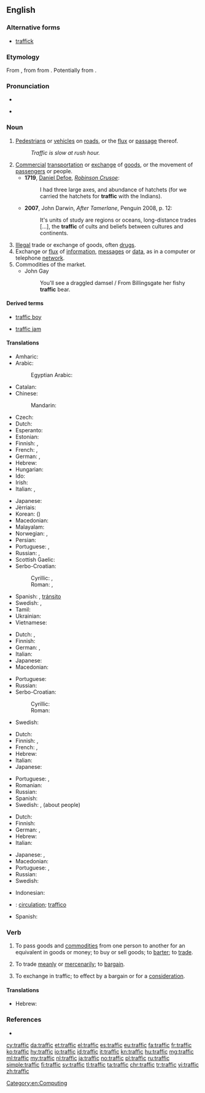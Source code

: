 ==English==
{{wikipedia}}

===Alternative forms===
* [[traffick]]

===Etymology===
From {{etyl|frm|en}} {{term|trafique||traffic|lang=frm}}, from {{etyl|it|en}} {{term|traffico||traffic|lang=it}} from {{etyl|it|en}} {{term|trafficare||to carry on trade|lang=it}}. Potentially from {{etyl|VL.|en}} {{m|la|*transfricare||to rub across}}.

===Pronunciation===
* {{audio|en-us-traffic.ogg|Audio (US)|lang=en}}

* {{rhymes|æfɪk|lang=en}}

===Noun===
{{en-noun|-}}

# [[pedestrian|Pedestrians]] or [[vehicle]]s on [[road]]s, or the [[flux]] or [[passage]] thereof.
#: ''Traffic is slow at rush hour.''
# [[commercial|Commercial]] [[transportation]] or [[exchange]] of [[goods]], or the movement of [[passenger]]s or people.
#* '''1719''', [[w:Daniel Defoe|Daniel Defoe]], ''[[w:Robinson Crusoe|Robinson Crusoe]]'':
#*: I had three large axes, and abundance of hatchets (for we carried the hatchets for '''traffic''' with the Indians).
#* '''2007''', John Darwin, ''After Tamerlane'', Penguin 2008, p. 12:
#*: It's units of study are regions or oceans, long-distance trades [...], the '''traffic''' of cults and beliefs between cultures and continents.
# [[illegal|Illegal]] trade or exchange of goods, often [[drug]]s.
# Exchange or [[flux]] of [[information]], [[message]]s or [[data]], as in a computer or telephone [[network]].
# Commodities of the market.
#* John Gay
#*: You'll see a draggled damsel / From Billingsgate her fishy '''traffic''' bear.

====Derived terms====
{{rel-top|Terms derived from ''traffic'' (noun)}}
* [[traffic boy]]
{{rel-mid}}
* [[traffic jam]]
{{rel-bottom}}

====Translations====
{{trans-top|pedestrians or vehicles on roads or on the air}}
* Amharic: {{t|am|ትራፊክ|tr=trafik|sc=Ethi}}
* Arabic: {{t|ar|مرور|m|tr=murūr}}
*: Egyptian Arabic: {{t|arz|مرور|m|tr=muruur|sc=Arab}}
* Catalan: {{t|ca|tràfic|m}}
* Chinese:
*: Mandarin: {{t+|cmn|交通|tr=jiāotōng|sc=Hani}}
* Czech: {{t+|cs|doprava|f}}
* Dutch: {{t+|nl|verkeer|n}}
* Esperanto: {{t|eo|trafiko}}
* Estonian: {{t|et|liiklus}}
* Finnish: {{t+|fi|liikenne}}, {{t|fi|lentoliikenne}}
* French: {{t+|fr|circulation|f}}, {{t+|fr|trafic|m}}
* German: {{t+|de|Verkehr|m}}, {{t|de|Personenverkehr|m}}
* Hebrew: {{t+|he|תְּנוּעָה|f|tr=t'nu'á}}
* Hungarian: {{t+|hu|forgalom}}
* Ido: {{t+|io|trafiko}}
* Irish: {{t|ga|trácht|m}}
* Italian: {{t+|it|traffico|m}}, {{t|it|viabilità|f}}
{{trans-mid}}
* Japanese: {{t+|ja|交通|tr=こうつう, kōtsū|sc=Jpan}}
* Jèrriais: {{t|roa-jer|trafi|m}}
* Korean: {{t+|ko|교통|sc=Kore}} ({{t+|ko|交通|sc=Kore}})
* Macedonian: {{t|mk|сообраќај|m|tr=soóbraḱaj}}
* Malayalam: {{t+|ml|ഗതാഗതം|tr=gathaagatham}}
* Norwegian: {{t+|no|trafikk|m}}, {{t|no|ferdsel}}
* Persian: {{t+|fa|ترافیک|tr=terâfik|sc=fa-Arab}}
* Portuguese: {{t+|pt|tráfego|m}}, {{t+|pt|trânsito|m}}
* Russian: {{t+|ru|движение|n|tr=dvižénije}}, {{qualifier|slang}} {{t+|ru|трафик|m|tr=tráfik}}
* Scottish Gaelic: {{t|gd|trafaig|f}}
* Serbo-Croatian:
*: Cyrillic: {{t|sh|саобраћај|m}}, {{t|sh|промет|m}}
*: Roman: {{t+|sh|saobraćaj|m}}, {{t+|sh|promet|m}}
* Spanish: {{t+|es|tráfico|m}}, [[tránsito]] {{g|m}} {{qualifier|Latin America}}
* Swedish: {{t+|sv|trafik|c}}, {{t+|sv|samfärdsel|c}}
* Tamil: {{t|ta|திரக்கு|tr=tirakku}}
* Ukrainian: {{t+|uk|рух|m|tr=rux|sc=Cyrl}}
* Vietnamese: {{t+|vi|giao thông|alt=sự giao thông}}
{{trans-bottom}}

{{trans-top|commercial transportation or exchange of goods}}
* Dutch: {{t+|nl|handel|m}}, {{t+|nl|verkeer|n}}
* Finnish: {{t+|fi|kauppa}}
* German: {{t+|de|Verkehr|m}}, {{t|de|Warenverkehr|m}}
* Italian: {{t+|it|traffico|m}}
* Japanese: {{t+|ja|取引|tr=とりひき, torihiki|sc=Jpan}}
* Macedonian: {{t|mk|промет|m|tr=prómet}}
{{trans-mid}}
* Portuguese: {{t+|pt|tráfego|m}}
* Russian: {{t+|ru|торговля|f|tr=torgóvlja}}
* Serbo-Croatian:
*: Cyrillic: {{t|sh|промет|m}}
*: Roman: {{t+|sh|promet|m}}
* Swedish: {{t+|sv|handel|c}}
{{trans-bottom}}

{{trans-top|illegal trade or exchange of goods, often drugs}}
* Dutch: {{t|nl|zwarte handel|m}}
* Finnish: {{t|fi|mustapörssi}}, {{t|fi|mustapörssi}}
* French: {{t+|fr|traite|f}}, {{t+|fr|trafic|m}}
* Hebrew: {{t|he|סחר|m|tr=sákhar|sc=Hebr}}
* Italian: {{t+|it|tratta|f}}
* Japanese: {{t+|ja|取引|tr=とりひき, torihiki|sc=Jpan}}
{{trans-mid}}
* Portuguese: {{t+|pt|trata|f}}, {{t+|pt|tráfico|m}}
* Romanian: {{t+|ro|trata|f}}
* Russian: {{t+|ru|торговля|f|tr=torgóvlja}}
* Spanish: {{t+|es|trata|f}}
* Swedish: {{t|sv|illegal handel|c}}, {{t+|sv|trafficking|c}} (about people)
{{trans-bottom}}

{{trans-top|exchange or flux of information, messages or data}}
* Dutch: {{t+|nl|verkeer|n}}
* Finnish: {{t+|fi|tietoliikenne}}
* German: {{t+|de|Verkehr|m}}, {{t|de|Datenverkehr|m}}
* Hebrew: {{t|he|עומס|m|tr=ómes|sc=Hebr}}
* Italian: {{t+|it|traffico|m}}
{{trans-mid}}
* Japanese: {{t|ja|交信|tr=こうしん, kōshin|sc=Jpan}}, {{t+|ja|トラフィック|tr=torafikku|sc=Jpan}}
* Macedonian: {{t|mk|сообраќај|m|tr=soóbraḱaj}}
* Portuguese: {{t+|pt|tráfego|m}}, {{t+|pt|trânsito|m}}
* Russian: {{t+|ru|трафик|m|tr=tráfik}}
* Swedish: {{t+|sv|trafik|c}}
{{trans-bottom}}

{{checktrans-top}}
* Indonesian: {{t-check|id|lalu-lintas}}
* {{ttbc|ia}}: [[circulation]]; [[traffico]]
* Spanish: {{t-check|es|tráfico|m}}
{{trans-bottom}}

===Verb===
{{en-verb|traffick|ing}}

# {{context|intransitive|lang=en}} To pass goods and [[commodity|commodities]] from one person to another for an equivalent in goods or money; to buy or sell goods; to [[barter]]; to [[trade]].
# {{context|intransitive|lang=en}} To trade [[meanly]] or [[mercenarily]]; to [[bargain]].
# {{context|transitive|lang=en}} To exchange in traffic; to effect by a bargain or for a [[consideration]].

====Translations====
{{trans-top|To pass goods and commodities from one person to another for an equivalent in goods or money}}
* Hebrew: {{t|he|סחר|tr=sakhár|sc=Hebr}}
{{trans-mid}}
{{trans-bottom}}

{{trans-top|To trade meanly or mercenarily;}}
{{trans-mid}}
{{trans-bottom}}

{{trans-top|To exchange in traffic; to effect by a bargain or for a consideration}}
{{trans-mid}}
{{trans-bottom}}

===References===
* {{R:Webster 1913}}

[[Category:en:Computing]]

[[cy:traffic]]
[[da:traffic]]
[[et:traffic]]
[[el:traffic]]
[[es:traffic]]
[[eu:traffic]]
[[fa:traffic]]
[[fr:traffic]]
[[ko:traffic]]
[[hy:traffic]]
[[io:traffic]]
[[id:traffic]]
[[it:traffic]]
[[kn:traffic]]
[[hu:traffic]]
[[mg:traffic]]
[[ml:traffic]]
[[my:traffic]]
[[nl:traffic]]
[[ja:traffic]]
[[no:traffic]]
[[pl:traffic]]
[[ru:traffic]]
[[simple:traffic]]
[[fi:traffic]]
[[sv:traffic]]
[[tl:traffic]]
[[ta:traffic]]
[[chr:traffic]]
[[tr:traffic]]
[[vi:traffic]]
[[zh:traffic]]